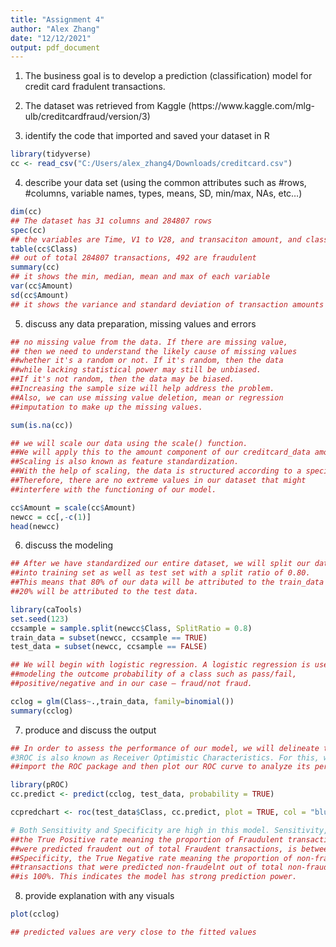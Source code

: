 ---
title: "Assignment 4"
author: "Alex Zhang"
date: "12/12/2021"
output: pdf_document
---

1. The business goal is to develop a prediction (classification) model for credit card fradulent transactions.

2. The dataset was retrieved from Kaggle (https://www.kaggle.com/mlg-ulb/creditcardfraud/version/3)

3.	identify the code that imported and saved your dataset in R 

```{r echo=TRUE}

library(tidyverse)
cc <- read_csv("C:/Users/alex_zhang4/Downloads/creditcard.csv")

```

4.	describe your data set (using the common attributes such as #rows, #columns, variable names, types, means, SD, min/max, NAs, etc...) 

```{r echo=TRUE}

dim(cc)
## The dataset has 31 columns and 284807 rows
spec(cc)
## the variables are Time, V1 to V28, and transaciton amount, and class (positive means Fraud)
table(cc$Class)
## out of total 284807 transactions, 492 are fraudulent
summary(cc)
## it shows the min, median, mean and max of each variable
var(cc$Amount)
sd(cc$Amount)
## it shows the variance and standard deviation of transaction amounts


```

5.	discuss any data preparation, missing values and errors 

```{r echo=TRUE}

## no missing value from the data. If there are missing value, 
## then we need to understand the likely cause of missing values 
##whether it's a random or not. If it's random, then the data 
##while lacking statistical power may still be unbiased. 
##If it's not random, then the data may be biased. 
##Increasing the sample size will help address the problem. 
##Also, we can use missing value deletion, mean or regression 
##imputation to make up the missing values.

sum(is.na(cc))

## we will scale our data using the scale() function. 
##We will apply this to the amount component of our creditcard_data amount. 
##Scaling is also known as feature standardization. 
##With the help of scaling, the data is structured according to a specified range. 
##Therefore, there are no extreme values in our dataset that might 
##interfere with the functioning of our model. 

cc$Amount = scale(cc$Amount)
newcc = cc[,-c(1)]
head(newcc)

```

6.	discuss the modeling

```{r echo=TRUE}

## After we have standardized our entire dataset, we will split our dataset 
##into training set as well as test set with a split ratio of 0.80. 
##This means that 80% of our data will be attributed to the train_data whereas 
##20% will be attributed to the test data.

library(caTools)
set.seed(123)
ccsample = sample.split(newcc$Class, SplitRatio = 0.8)
train_data = subset(newcc, ccsample == TRUE)
test_data = subset(newcc, ccsample == FALSE)

## We will begin with logistic regression. A logistic regression is used for 
##modeling the outcome probability of a class such as pass/fail, 
##positive/negative and in our case – fraud/not fraud. 

cclog = glm(Class~.,train_data, family=binomial())
summary(cclog)

```

7.	produce and discuss the output 

```{r echo=TRUE}

## In order to assess the performance of our model, we will delineate the ROC curve. 
#3ROC is also known as Receiver Optimistic Characteristics. For this, we will first 
##import the ROC package and then plot our ROC curve to analyze its performance.

library(pROC)
cc.predict <- predict(cclog, test_data, probability = TRUE)

ccpredchart <- roc(test_data$Class, cc.predict, plot = TRUE, col = "blue")

# Both Sensitivity and Specificity are high in this model. Sensitivity, 
##the True Positive rate meaning the proportion of Fraudulent transactions that 
##were predicted fraudent out of total Fraudent transactions, is between 90% to 100%. 
##Specificity, the True Negative rate meaning the proportion of non-fraudent 
##transactions that were predicted non-fraudelnt out of total non-fraudelent trasactions, 
##is 100%. This indicates the model has strong prediction power.

```

8.	provide explanation with any visuals

```{r echo=TRUE}

plot(cclog)

## predicted values are very close to the fitted values


```
